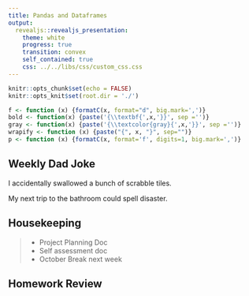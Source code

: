 ```yaml
---
title: Pandas and Dataframes
output: 
  revealjs::revealjs_presentation:
    theme: white
    progress: true
    transition: convex
    self_contained: true
    css: ../../libs/css/custom_css.css
---
```


```r
knitr::opts_chunk$set(echo = FALSE)
knitr::opts_knit$set(root.dir = './')

f <- function (x) {formatC(x, format="d", big.mark=',')}
bold <- function(x) {paste('{\\textbf{',x,'}}', sep ='')}
gray <- function(x) {paste('{\\textcolor{gray}{',x,'}}', sep ='')}
wrapify <- function (x) {paste("{", x, "}", sep="")}
p <- function (x) {formatC(x, format='f', digits=1, big.mark=',')}
```

## Weekly Dad Joke

I accidentally swallowed a bunch of scrabble tiles.

<span class='fragment'> My next trip to the bathroom could spell disaster.</span>

## Housekeeping

> - Project Planning Doc
> - Self assessment doc
> - October Break next week

<!--
## Paper Discussion

Shaw, A., & Hill, B. M. (2014). Laboratories of oligarchy? How the iron law extends to peer production. Journal of Communication.

## The Iron Law of Oligarchy

> - As organizations become more complex, a small group of early members gain and exercise power
> - But this shouldn't be true in online organizations, right?
>	- Almost definitionally democratic
>	- Anyone can contribute at any time
>	- Contributors are volunteers without "real" power
>	- Technology-mediated communication &rarr; flatter organizations

## The study

> - Looking at large wikis over time:
>	- H1: The probability of adding new administrators declines as contributor base grows
>	- H2: Administrators will contribute more to administrative pages as wiki grows
>	- H3: Reverts of experienced contributors' edits will grow as wiki grows

## Results

<img src='images/shaw_hill_results.jpg' width=60% />
-->

## Homework Review



